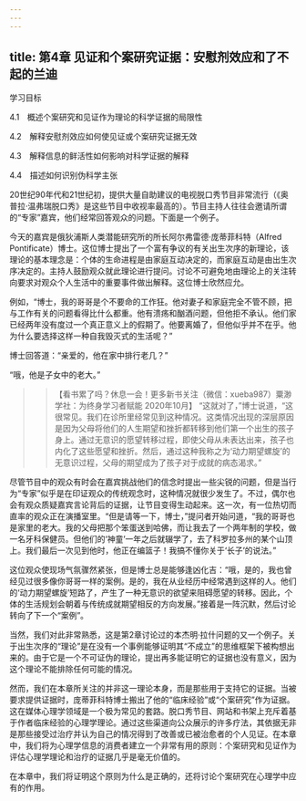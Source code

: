 ```yaml
---
---
---
```

title: 第4章 见证和个案研究证据：安慰剂效应和了不起的兰迪
---




学习目标

4.1　概述个案研究和见证作为理论的科学证据的局限性

4.2　解释安慰剂效应如何使见证或个案研究证据无效

4.3　解释信息的鲜活性如何影响对科学证据的解释

4.4　描述如何识别伪科学主张

20世纪90年代和21世纪初，提供大量自助建议的电视脱口秀节目非常流行（《奥普拉·温弗瑞脱口秀》是这些节目中收视率最高的）。节目主持人往往会邀请所谓的“专家”嘉宾，他们经常回答观众的问题。下面是一个例子。

今天的嘉宾是俄狄浦斯人类潜能研究所的所长阿尔弗雷德·庞蒂菲科特（Alfred Pontificate）博士。这位博士提出了一个富有争议的有关出生次序的新理论，该理论的基本理念是：个体的生命进程是由家庭互动决定的，而家庭互动是由出生次序决定的。主持人鼓励观众就此理论进行提问。讨论不可避免地由理论上的关注转向要求对观众个人生活中的重要事件做出解释。这位博士欣然应允。

例如，“博士，我的哥哥是个不要命的工作狂。他对妻子和家庭完全不管不顾，把与工作有关的问题看得比什么都重。他有溃疡和酗酒问题，但他拒不承认。他们家已经两年没有度过一个真正意义上的假期了。他要离婚了，但他似乎并不在乎。他为什么要选择这样一种自我毁灭式的生活呢？”

博士回答道：“亲爱的，他在家中排行老几？”

“哦，他是子女中的老大。”

>>【看书累了吗？休息一会！更多新书关注（微信：xueba987）粟渺学社：为终身学习者赋能 2020年10月】 “这就对了，”博士说道，“这很常见。我们在诊所里经常见到这种情况。这类情况出现的深层原因是因为父母将他们的人生期望和挫折都转移到他们第一个出生的孩子身上。通过无意识的愿望转移过程，即使父母从未表达出来，孩子也内化了这些愿望和挫折。然后，通过这种我称之为‘动力期望螺旋’的无意识过程，父母的期望成为了孩子对于成就的病态渴求。”

尽管节目中的观众有时会在嘉宾挑战他们的信念时提出一些尖锐的问题，但是当行为“专家”似乎是在印证观众的传统观念时，这种情况就很少发生了。不过，偶尔也会有观众质疑嘉宾言论背后的证据，让节目变得生动起来。这一次，有一位热切而直率的观众正在演播室里。“但是请等一下，博士，”提问者开始问道，“我的哥哥也是家里的老大。我的父母把那个笨蛋送到哈佛，而让我去了一个两年制的学校，做一名牙科保健员。但他们的‘神童’一年之后就辍学了，去了科罗拉多州的某个山顶上。我们最后一次见到他时，他正在编篮子！我搞不懂你关于‘长子’的说法。”

这位观众使现场气氛骤然紧张，但是博士总是能够逢凶化吉：“哦，是的，我也曾经见过很多像你哥哥一样的案例。是的，我在从业经历中经常遇到这样的人。他们的‘动力期望螺旋’短路了，产生了一种无意识的欲望来阻碍愿望的转移。因此，个体的生活规划会朝着与传统成就期望相反的方向发展。”接着是一阵沉默，然后讨论转向了下一个“案例”。

当然，我们对此非常熟悉，这是第2章讨论过的本杰明·拉什问题的又一个例子。关于出生次序的“理论”是在没有一个事例能够证明其“不成立”的思维框架下被构想出来的。由于它是一个不可证伪的理论，提出再多能证明它的证据也没有意义，因为这个理论不能排除任何可能的情况。

然而，我们在本章所关注的并非这一理论本身，而是那些用于支持它的证据。当被要求提供证据时，庞蒂菲科特博士搬出了他的“临床经验”或“个案研究”作为证据。这在媒体心理学领域是一个极为常见的套路。脱口秀节目、网站和书架上充斥着基于作者临床经验的心理学理论。通过这些渠道向公众展示的许多疗法，其依据无非是那些接受过治疗并认为自己的情况得到了改善或已被治愈者的个人见证。在本章中，我们将为心理学信息的消费者建立一个非常有用的原则：个案研究和见证作为评估心理学理论和治疗的证据几乎是毫无价值的。

在本章中，我们将证明这个原则为什么是正确的，还将讨论个案研究在心理学中应有的作用。
